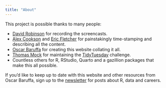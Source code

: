 ```yaml
---
title: "About"
---
```


This project is possible thanks to many people:

-   [David Robinson](https://twitter.com/drob) for recording the screencasts.
-   [Alex Cookson](https://twitter.com/alexcookson) and [Eric Fletcher](https://twitter.com/iamericfletcher) for painstakingly time-stamping and describing all the content.
-   [Oscar Baruffa](https://twitter.com/OscarBaruffa) for creating this website collating it all.
-   [Thomas Mock](https://twitter.com/thomas_mock) for maintaining the [TidyTuesday](https://github.com/rfordatascience/tidytuesday) challenge.
-   Countless others for R, RStudio, Quarto and a gazillion packages that make this all possible.

If you'd like to keep up to date with this website and other resources from Oscar Baruffa, sign up to the [newsletter](https://oscarbaruffa.com/newsletter/) for posts about R, data and careers.
